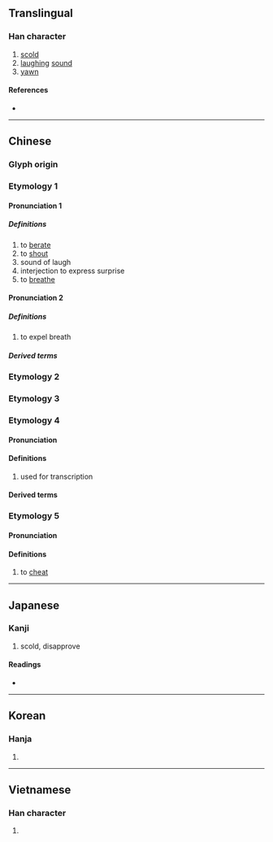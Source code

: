 {{character info/new}}
{{also|訶}}
==Translingual==

===Han character===
{{Han char|rn=30|rad=口|as=05|sn=8|four=61020|canj=RMNR|ids=⿰口可}}

# [[scold]]
# [[laughing]] [[sound]]
# [[yawn]]

====References====
* {{Han ref|kx=0183.020|dkj=03459|dj=0402.030|hdz=10598.100|uh=5475|ud=21621|bh=A8FE|bd=43262}}

----

==Chinese==
{{zh-forms}}

===Glyph origin===
{{Han etym}}
<!--Please check the pronouncion in dialects and old/middle Chinese, and then remove this comment
{{zh-pron
|m=hē,ē
|c=ho1,ho2,o1
|h=pfs=
|md=
|mn=ml:ho/tw:o
|mn_note=ho - literary; o - 阿 is used in the Mainland
|w=
|mc=y
|oc=y
|cat=
}}
-->

===Etymology 1===

====Pronunciation 1====
{{zh-pron
|m=hē
|cat=v,adv,interj
|mc=1
|oc=1,2
}}

=====Definitions=====
{{zh-hanzi}}

# to [[berate]]
# to [[shout]]
# sound of laugh
# interjection to express surprise
# to [[breathe]]

====Pronunciation 2====
<!--呼箇切-->
{{zh-pron
|m=hē
|cat=v
|mc=2
|oc=n,1
}}

=====Definitions=====
{{zh-hanzi}}
# to expel breath

=====Derived terms=====
{{zh-der|一气呵成}}

===Etymology 2===
{{zh-see|哈|v}}

===Etymology 3===
{{zh-see|啊|v}}

===Etymology 4===

====Pronunciation====
{{zh-pron
|m=kē
|cat=
}}

====Definitions====
{{zh-hanzi}}
# used for transcription

====Derived terms====
{{zh-der|呵羅單|呵叻}}

===Etymology 5===

====Pronunciation====
{{zh-pron
|m=huō
|cat=v
}}

====Definitions====
{{zh-hanzi}}

# to [[cheat]]

----

==Japanese==

===Kanji===
{{ja-kanji|grade=|rs=口05}}

# scold, disapprove

====Readings====
* {{ja-readings|on=[[か]] (ka)|kun=[[しかる]] (shikaru), [[わらう]] (warau)}}

----

==Korean==

===Hanja===
{{ko-hanja|hangeul=가|rv=ga|mr=ka}}

# {{defn|lang=ko|sort=口05}}

----

==Vietnamese==

===Han character===
{{vi-hantu|[[ha]], [[há]], [[hả]], [[hà]], [[khá]], [[khà]]|rs=口05}}

# {{defn|lang=vi|sort=口05}}